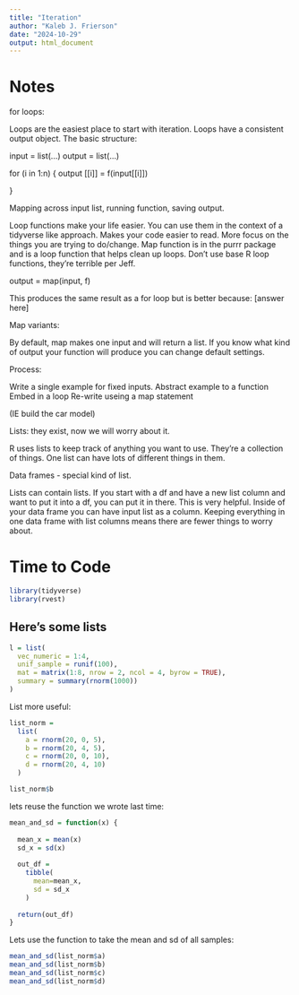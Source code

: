 ```yaml
---
title: "Iteration"
author: "Kaleb J. Frierson"
date: "2024-10-29"
output: html_document
---
```


# Notes

for loops:

Loops are the easiest place to start with iteration. Loops have a consistent output object. The basic structure: 

input = list(...)
output = list(...)

for (i in 1:n) {
output [[i]] = f(input[[i]])

}

Mapping across input list, running function, saving output. 

Loop functions make your life easier. You can use them in the context of a tidyverse like approach. Makes your code easier to read. More focus on the things you are trying to do/change. Map function is in the purrr package and is a loop function that helps clean up loops. Don't use base R loop functions, they're terrible per Jeff. 

output = map(input, f)

This produces the same result as a for loop but is better because: [answer here]

Map variants: 

By default, map makes one input and will return a list. If you know what kind of output your function will produce you can change default settings. 

Process: 

Write a single example for fixed inputs. 
Abstract example to a function
Embed in a loop 
Re-write useing a map statement 

(IE build the car model)

Lists: they exist, now we will worry about it. 

R uses lists to keep track of anything you want to use. They're a collection of things. One list can have lots of different things in them. 

Data frames - special kind of list. 

Lists can contain lists. If you start with a df and have a new list column and want to put it into a df, you can put it in there. This is very helpful. Inside of your data frame you can have input list as a column. Keeping everything in one data frame with list columns means there are fewer things to worry about. 

# Time to Code

```r
library(tidyverse)
library(rvest)
```


## Here's some lists 

```r
l = list(
  vec_numeric = 1:4, 
  unif_sample = runif(100), 
  mat = matrix(1:8, nrow = 2, ncol = 4, byrow = TRUE), 
  summary = summary(rnorm(1000))
)

```

List more useful: 

```r
list_norm = 
  list(
    a = rnorm(20, 0, 5),
    b = rnorm(20, 4, 5), 
    c = rnorm(20, 0, 10), 
    d = rnorm(20, 4, 10)
  )

list_norm$b
```
lets reuse the function we wrote last time: 
```r
mean_and_sd = function(x) {
  
  mean_x = mean(x)
  sd_x = sd(x)
  
  out_df = 
    tibble(
      mean=mean_x, 
      sd = sd_x
    )
  
  return(out_df) 
}


```


Lets use the function to take the mean and sd of all samples: 

```r
mean_and_sd(list_norm$a)
mean_and_sd(list_norm$b)
mean_and_sd(list_norm$c)
mean_and_sd(list_norm$d) 
```



